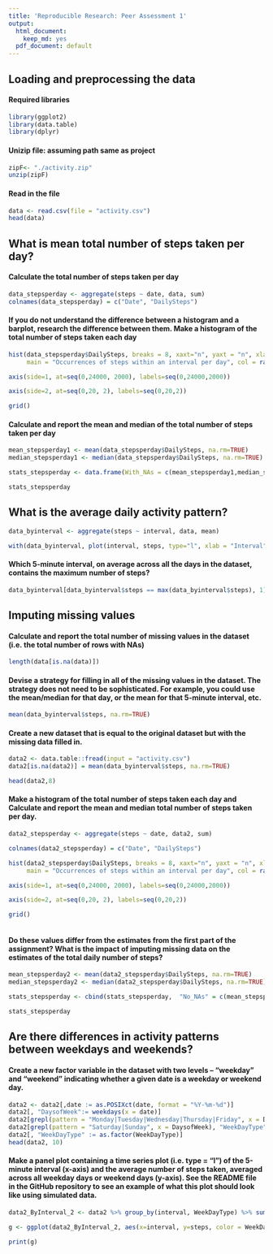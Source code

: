 ```yaml
---
title: 'Reproducible Research: Peer Assessment 1'
output:
  html_document:
    keep_md: yes
  pdf_document: default
---
```




## Loading and preprocessing the data



#### Required libraries

```r
library(ggplot2)
library(data.table)
library(dplyr)
```


#### Unizip file: assuming path same as project

```r
zipF<- "./activity.zip" 
unzip(zipF)
```

####  Read in the file

```r

data <- read.csv(file = "activity.csv")
head(data)

```


## What is mean total number of steps taken per day?


#### Calculate the total number of steps taken per day

```r


data_stepsperday <- aggregate(steps ~ date, data, sum)
colnames(data_stepsperday) = c("Date", "DailySteps")

```

#### If you do not understand the difference between a histogram and a barplot, research the difference between them. Make a histogram of the total number of steps taken each day

```r

hist(data_stepsperday$DailySteps, breaks = 8, xaxt="n", yaxt = "n", xlab = "Daily Steps", ylab = "Occurences", 
     main = "Occurrences of steps within an interval per day", col = rainbow(8))

axis(side=1, at=seq(0,24000, 2000), labels=seq(0,24000,2000))

axis(side=2, at=seq(0,20, 2), labels=seq(0,20,2))

grid()

```



#### Calculate and report the mean and median of the total number of steps taken per day
```r
mean_stepsperday1 <- mean(data_stepsperday$DailySteps, na.rm=TRUE)
median_stepsperday1 <- median(data_stepsperday$DailySteps, na.rm=TRUE)

stats_stepsperday <- data.frame(With_NAs = c(mean_stepsperday1,median_stepsperday1), row.names = c("Mean", "Median"))  

stats_stepsperday

```



## What is the average daily activity pattern?

```r

data_byinterval <- aggregate(steps ~ interval, data, mean)

with(data_byinterval, plot(interval, steps, type="l", xlab = "Interval", ylab = "Avg Steps", main="Avg Steps per Interval"))

```


#### Which 5-minute interval, on average across all the days in the dataset, contains the maximum number of steps?

```r

data_byinterval[data_byinterval$steps == max(data_byinterval$steps), 1] 

```


## Imputing missing values

#### Calculate and report the total number of missing values in the dataset (i.e. the total number of rows with \color{red}{\verb|NA|}NAs)

```r
length(data[is.na(data)])
```


#### Devise a strategy for filling in all of the missing values in the dataset. The strategy does not need to be sophisticated. For example, you could use the mean/median for that day, or the mean for that 5-minute interval, etc.

```r

mean(data_byinterval$steps, na.rm=TRUE)

```


#### Create a new dataset that is equal to the original dataset but with the missing data filled in.

```r

data2 <- data.table::fread(input = "activity.csv")
data2[is.na(data2)] = mean(data_byinterval$steps, na.rm=TRUE)

head(data2,8)

```


#### Make a histogram of the total number of steps taken each day and Calculate and report the mean and median total number of steps taken per day. 

```r

data2_stepsperday <- aggregate(steps ~ date, data2, sum)

colnames(data2_stepsperday) = c("Date", "DailySteps")

hist(data2_stepsperday$DailySteps, breaks = 8, xaxt="n", yaxt = "n", xlab = "Daily Steps", ylab = "Occurences", 
     main = "Occurrences of steps within an interval per day", col = rainbow(8))

axis(side=1, at=seq(0,24000, 2000), labels=seq(0,24000,2000))

axis(side=2, at=seq(0,20, 2), labels=seq(0,20,2))

grid()



```

#### Do these values differ from the estimates from the first part of the assignment? What is the impact of imputing missing data on the estimates of the total daily number of steps?

```r
mean_stepsperday2 <- mean(data2_stepsperday$DailySteps, na.rm=TRUE)
median_stepsperday2 <- median(data2_stepsperday$DailySteps, na.rm=TRUE)

stats_stepsperday <- cbind(stats_stepsperday,  "No_NAs" = c(mean_stepsperday2,median_stepsperday2))

stats_stepsperday
```


## Are there differences in activity patterns between weekdays and weekends?


#### Create a new factor variable in the dataset with two levels – “weekday” and “weekend” indicating whether a given date is a weekday or weekend day.


```r

data2 <- data2[,date := as.POSIXct(date, format = "%Y-%m-%d")]
data2[, "DaysofWeek":= weekdays(x = date)]
data2[grepl(pattern = "Monday|Tuesday|Wednesday|Thursday|Friday", x = DaysofWeek), "WeekDayType"] <- "weekday"
data2[grepl(pattern = "Saturday|Sunday", x = DaysofWeek), "WeekDayType"] <- "weekend"
data2[, "WeekDayType" := as.factor(WeekDayType)]
head(data2, 10)


```



#### Make a panel plot containing a time series plot (i.e. \color{red}{\verb|type = "l"|}type = "l") of the 5-minute interval (x-axis) and the average number of steps taken, averaged across all weekday days or weekend days (y-axis). See the README file in the GitHub repository to see an example of what this plot should look like using simulated data.


```r

data2_ByInterval_2 <- data2 %>% group_by(interval, WeekDayType) %>% summarise(steps = mean(steps))

g <- ggplot(data2_ByInterval_2, aes(x=interval, y=steps, color = WeekDayType)) +   geom_line() + facet_wrap(.~WeekDayType, nrow=2, ncol = 1) 

print(g)

```



